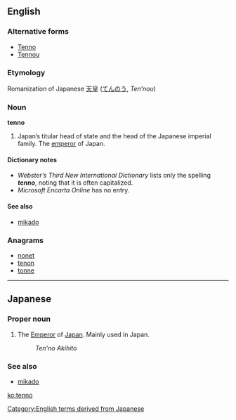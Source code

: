 {{also|Tenno}}
==English==

===Alternative forms===
* [[Tenno#English|Tenno]]
* [[Tennou#English|Tennou]]

===Etymology===
Romanization of Japanese [[天皇]] ([[てんのう]], ''Ten’nou'')

===Noun===
'''tenno'''

# Japan’s titular head of state and the head of the Japanese imperial family.  The [[emperor]] of Japan.

====Dictionary notes====
{{rfc-header|Dictionary notes|lang=en}}
* ''Webster’s Third New International Dictionary'' lists only the spelling '''''tenno''''', noting that it is often capitalized.
* ''Microsoft Encarta Online'' has no entry.

====See also====
* [[mikado]]

===Anagrams===
* [[nonet#English|nonet]]
* [[tenon#English|tenon]]
* [[tonne#English|tonne]]

----

==Japanese==

===Proper noun===
{{ja-pos|r|proper|hira=てんのう}}

# {{ja-def|天皇}} The [[emperor|Emperor]] of [[Japan]].  Mainly used in Japan.
#: ''Ten'no Akihito''

===See also===
* [[mikado]]

[[Category:English terms derived from Japanese]]

[[ko:tenno]]